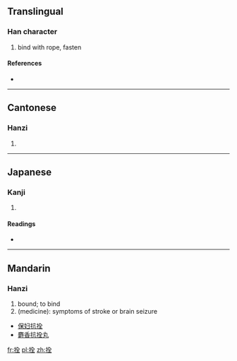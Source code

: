{{also|揎}}
==Translingual==

===Han character===
{{Han char|rn=64|rad=手|as=06|sn=9|four=5801<sub>4</sub>|canj=手人一土 (QOMG)}}

# bind with rope, fasten

====References====
* {{Han ref|kx=0428.100|dkj=12000|dj=0776.230|hdz=31871.140|uh=62F4|ud=25332|bh=AC43|bd=44099}}

----

==Cantonese==

===Hanzi===
{{yue-hanzi|jyut=|y=saan1}}

# {{defn|Cantonese|sort=手06}}

----

==Japanese==

===Kanji===
{{ja-kanji|grade=|rs=手06}}

# {{defn|Japanese|sort=手06}}

====Readings====
* {{ja-readings|on=[[せん]] (sen)|kun=[[えらぶ]] (erabu)}}

----

==Mandarin==

===Hanzi===
{{cmn-hanzi|pin=[[shuān]] ([[shuan1]])|wg=shuan<sup>1</sup>}}

# bound; to bind
# (medicine): symptoms of stroke or brain seizure

* [[保妇抗拴]]
* [[麝香抗拴丸]]

[[fr:拴]]
[[pl:拴]]
[[zh:拴]]